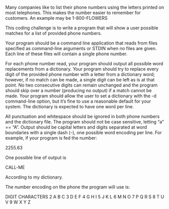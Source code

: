 Many companies like to list their phone numbers using the letters printed on most
telephones. This makes the number easier to remember for customers. An example may
be 1-800-FLOWERS

This coding challenge is to write a program that will show a user possible matches for a list
of provided phone numbers.

Your program should be a command line application that reads from files specified as
command-line arguments or STDIN when no files are given. Each line of these files will
contain a single phone number.

For each phone number read, your program should output all possible word replacements
from a dictionary. Your program should try to replace every digit of the provided phone
number with a letter from a dictionary word; however, if no match can be made, a single
digit can be left as is at that point. No two consecutive digits can remain unchanged and
the program should skip over a number (producing no output) if a match cannot be made.
Your program should allow the user to set a dictionary with the -d command-line option,
but it's fine to use a reasonable default for your system. The dictionary is expected to have
one word per line.

All punctuation and whitespace should be ignored in both phone numbers and the
dictionary file. The program should not be case sensitive, letting "a" == "A". Output should
be capital letters and digits separated at word boundaries with a single dash (-), one
possible word encoding per line. For example, if your program is fed the number:

2255.63

One possible line of output is

CALL-ME

According to my dictionary.

The number encoding on the phone the program will use is:

DIGIT CHARACTERS
2 A B C
3 D E F
4 G H I
5 J K L
6 M N O
7 P Q R S
8 T U V
9 W X Y Z